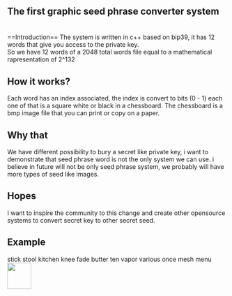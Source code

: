 
<h2>The first graphic seed phrase converter system</h2><br>
==Introduction==
The system is written in c++ based on bip39, it has 12 words that give you access to the private key.<br>
So we have 12 words of a 2048 total words file equal to a mathematical rapresentation of 2^132<br>

==How it works?==
Each word has an index associated, the index is convert to bits (0 - 1) each one of that is a square white or black in a chessboard.
The chessboard is a bmp image file that you can print or copy on a paper.

==Why that==
We have different possibility to bury a secret like private key, i want to demonstrate that seed phrase word is not the only system we can use.
i believe in future will not be only seed phrase system, we probably will have more types of seed like images.

==Hopes==
I want to inspire the community to this change and create other opensource systems to convert secret key to other secret seed.

==Example==
stick stool kitchen knee fade butter ten vapor various once mesh menu
<img src="./immagine.bmp" width="55px" height="60px" />
